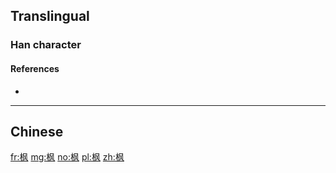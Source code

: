 {{also|楓}}
==Translingual==

===Han character===
{{Han char|rn=75|rad=木|as=04|sn=8|four=|canj=DHNK|ids=⿰木风}}

====References====
* {{Han ref|kx=0517.011|hdz=21173.130|uh=67AB|ud=26539}}

----

==Chinese==
{{zh-see|楓}}

[[fr:枫]]
[[mg:枫]]
[[no:枫]]
[[pl:枫]]
[[zh:枫]]